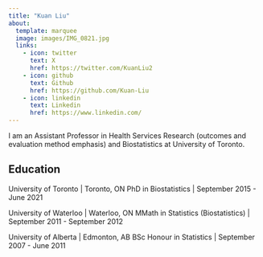 ---
title: "Kuan Liu"
about:
  template: marquee
  image: images/IMG_0821.jpg
  links:
    - icon: twitter
      text: X
      href: https://twitter.com/KuanLiu2
    - icon: github
      text: Github
      href: https://github.com/Kuan-Liu
    - icon: linkedin
      text: Linkedin
      href: https://www.linkedin.com/
---

I am an Assistant Professor in Health Services Research (outcomes and evaluation method emphasis) and Biostatistics at University of Toronto.

## Education

University of Toronto \| Toronto, ON PhD in Biostatistics \| September 2015 - June 2021

University of Waterloo \| Waterloo, ON MMath in Statistics (Biostatistics) \| September 2011 - September 2012

University of Alberta \| Edmonton, AB BSc Honour in Statistics \| September 2007 - June 2011
